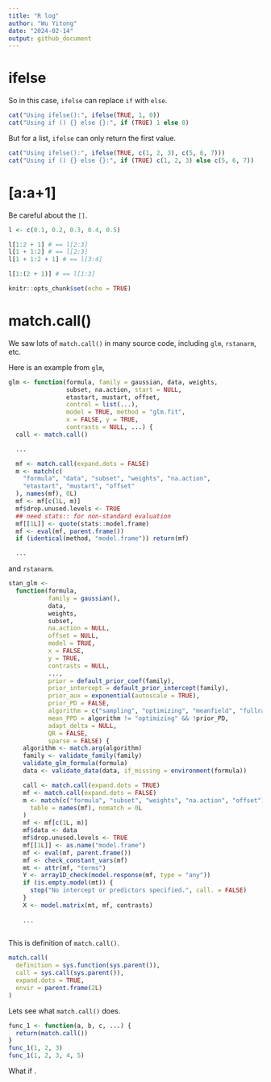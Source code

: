 ```yaml
---
title: "R log"
author: "Wu Yitong"
date: "2024-02-14"
output: github_document
---
```



# ifelse

So in this case, `ifelse` can replace `if` with `else`.
```r
cat("Using ifelse():", ifelse(TRUE, 1, 0))
cat("Using if () {} else {}:", if (TRUE) 1 else 0)
```

But for a list, `ifelse` can only return the first value.
```r
cat("Using ifelse():", ifelse(TRUE, c(1, 2, 3), c(5, 6, 7)))
cat("Using if () {} else {}:", if (TRUE) c(1, 2, 3) else c(5, 6, 7))
```


# [a:a+1]

Be careful about the `[]`.
```r
l <- c(0.1, 0.2, 0.3, 0.4, 0.5)

l[1:2 + 1] # == l[2:3]
l[1 + 1:2] # == l[2:3]
l[1 + 1:2 + 1] # == l[3:4]

l[1:(2 + 1)] # == l[1:3]
```

```r
knitr::opts_chunk$set(echo = TRUE)
```


# match.call()

We saw lots of `match.call()` in many source code, including `glm`, `rstanarm`, etc.

Here is an example from `glm`,
```r
glm <- function(formula, family = gaussian, data, weights,
                subset, na.action, start = NULL,
                etastart, mustart, offset,
                control = list(...),
                model = TRUE, method = "glm.fit",
                x = FALSE, y = TRUE,
                contrasts = NULL, ...) {
  call <- match.call()

  ...

  mf <- match.call(expand.dots = FALSE)
  m <- match(c(
    "formula", "data", "subset", "weights", "na.action",
    "etastart", "mustart", "offset"
  ), names(mf), 0L)
  mf <- mf[c(1L, m)]
  mf$drop.unused.levels <- TRUE
  ## need stats:: for non-standard evaluation
  mf[[1L]] <- quote(stats::model.frame)
  mf <- eval(mf, parent.frame())
  if (identical(method, "model.frame")) return(mf)

  ...

```

and `rstanarm`.
```r
stan_glm <-
  function(formula,
           family = gaussian(),
           data,
           weights,
           subset,
           na.action = NULL,
           offset = NULL,
           model = TRUE,
           x = FALSE,
           y = TRUE,
           contrasts = NULL,
           ...,
           prior = default_prior_coef(family),
           prior_intercept = default_prior_intercept(family),
           prior_aux = exponential(autoscale = TRUE),
           prior_PD = FALSE,
           algorithm = c("sampling", "optimizing", "meanfield", "fullrank"),
           mean_PPD = algorithm != "optimizing" && !prior_PD,
           adapt_delta = NULL,
           QR = FALSE,
           sparse = FALSE) {
    algorithm <- match.arg(algorithm)
    family <- validate_family(family)
    validate_glm_formula(formula)
    data <- validate_data(data, if_missing = environment(formula))

    call <- match.call(expand.dots = TRUE)
    mf <- match.call(expand.dots = FALSE)
    m <- match(c("formula", "subset", "weights", "na.action", "offset"),
      table = names(mf), nomatch = 0L
    )
    mf <- mf[c(1L, m)]
    mf$data <- data
    mf$drop.unused.levels <- TRUE
    mf[[1L]] <- as.name("model.frame")
    mf <- eval(mf, parent.frame())
    mf <- check_constant_vars(mf)
    mt <- attr(mf, "terms")
    Y <- array1D_check(model.response(mf, type = "any"))
    if (is.empty.model(mt)) {
      stop("No intercept or predictors specified.", call. = FALSE)
    }
    X <- model.matrix(mt, mf, contrasts)
    
    ...
    
```

This is definition of `match.call()`.
```r
match.call(
  definition = sys.function(sys.parent()),
  call = sys.call(sys.parent()),
  expand.dots = TRUE,
  envir = parent.frame(2L)
)
```

Lets see what `match.call()` does.
```r
func_1 <- function(a, b, c, ...) {
  return(match.call())
}
func_1(1, 2, 3)
func_1(1, 2, 3, 4, 5)
```

What if .
```r

```










